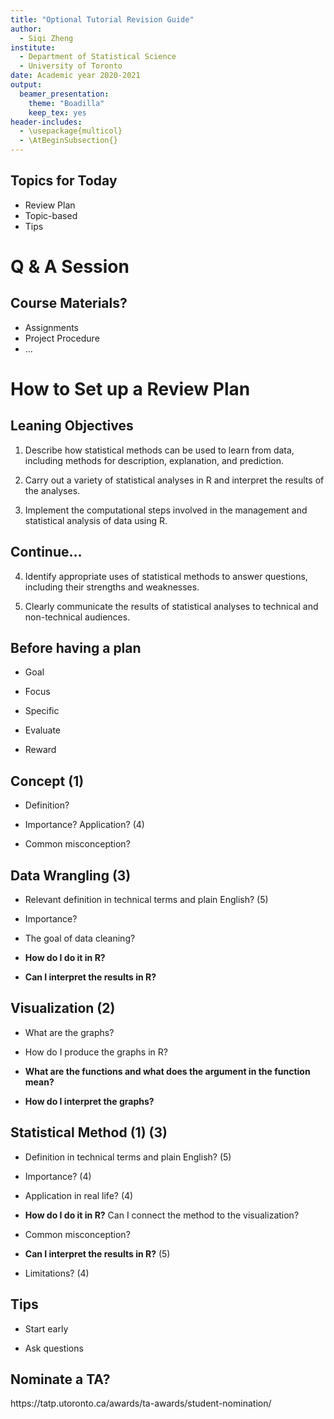 ---
title: "Optional Tutorial Revision Guide"  
author:   
  - Siqi Zheng  
institute:   
  - Department of Statistical Science   
  - University of Toronto
date: Academic year 2020-2021  
output:   
  beamer_presentation:
    theme: "Boadilla"
    keep_tex: yes
header-includes:
  - \usepackage{multicol}
  - \AtBeginSubsection{}   
---

## Topics for Today

- Review Plan 
- Topic-based
- Tips

# Q & A Session


## Course Materials?

- Assignments
- Project Procedure
- ...

# How to Set up a Review Plan

## Leaning Objectives

1. Describe how statistical methods
can be used to learn from data,
including methods for
description, explanation, and
prediction.

2. Carry out a variety of statistical
analyses in R and interpret the
results of the analyses.

3. Implement the computational
steps involved in the
management and statistical
analysis of data using R.

## Continue...

4. Identify appropriate uses of
statistical methods to answer
questions, including their
strengths and weaknesses.

5. Clearly communicate the results
of statistical analyses to technical
and non-technical audiences.

## Before having a plan

- Goal

- Focus

- Specific

- Evaluate

- Reward

## Concept (1)

- Definition?

- Importance? Application? (4)

- Common misconception?

## Data Wrangling (3)

- Relevant definition in technical terms and plain English? (5)

- Importance? 

- The goal of data cleaning?

- __How do I do it in R?__ 

- __Can I interpret the results in R?__

## Visualization (2)

- What are the graphs?

- How do I produce the graphs in R?

- __What are the functions and what does the argument in the function mean?__

- __How do I interpret the graphs?__

## Statistical Method (1) (3)

- Definition in technical terms and plain English? (5)

- Importance? (4)

- Application in real life? (4)

- __How do I do it in R?__ Can I connect the method to the visualization?

- Common misconception?

- __Can I interpret the results in R?__ (5)

- Limitations? (4)

## Tips

- Start early

- Ask questions

## Nominate a TA?

https://tatp.utoronto.ca/awards/ta-awards/student-nomination/